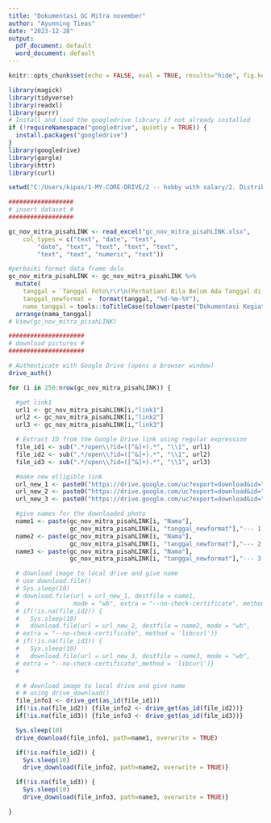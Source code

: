 ---
title: "Dokumentasi GC Mitra november"
author: "Ayunning Tieas"
date: "2023-12-28"
output:
  pdf_document: default
  word_document: default
---

```{r setup, include=FALSE}
knitr::opts_chunk$set(echo = FALSE, eval = TRUE, results="hide", fig.keep = "none")
```

```{r library, echo=FALSE, message=FALSE, warning=FALSE} 
library(magick)
library(tidyverse)
library(readxl)
library(purrr)
# Install and load the googledrive library if not already installed
if (!requireNamespace("googledrive", quietly = TRUE)) {
  install.packages("googledrive")
}
library(googledrive)
library(gargle)
library(httr)
library(curl)
```


```{r dataset, echo=FALSE, message=FALSE, warning=FALSE}

setwd("C:/Users/kipas/1-MY-CORE-DRIVE/2 -- hobby with salary/2. Distribusi 2023/PLKUMKM 2023/laporan mitra NOVEMBER/DOKUMENTASI NOVEMBER")

##################
# insert dataset #
##################

gc_nov_mitra_pisahLINK <- read_excel("gc_nov_mitra_pisahLINK.xlsx",
    col_types = c("text", "date", "text",
        "date", "text", "text", "text", "text",
        "text", "text", "numeric", "text"))

#perbaiki format data frame dulu
gc_nov_mitra_pisahLINK <- gc_nov_mitra_pisahLINK %>%
  mutate(
    tanggal = `Tanggal Foto\r\r\n(Perhatian! Bila Belum Ada Tanggal di Foto maka Wajib Diberi Tanggal Dulu)`,
    tanggal_newformat =  format(tanggal, "%d-%m-%Y"),
    nama_tanggal = tools::toTitleCase(tolower(paste("Dokumentasi Kegiatan an",`Nama`,"Tanggal",tanggal_newformat , sep = " ")))) %>%
  arrange(nama_tanggal)
# View(gc_nov_mitra_pisahLINK)

```


```{r download-picture, echo=FALSE, message=FALSE, warning=FALSE}

 
#####################
# download pictures #
#####################

# Authenticate with Google Drive (opens a browser window)
drive_auth()

for (i in 250:nrow(gc_nov_mitra_pisahLINK)) {

  #get link1
  url1 <- gc_nov_mitra_pisahLINK[i,"link1"]
  url2 <- gc_nov_mitra_pisahLINK[i,"link2"]
  url3 <- gc_nov_mitra_pisahLINK[i,"link3"]

  # Extract ID from the Google Drive link using regular expression
  file_id1 <- sub(".*/open\\?id=([^&]+).*", "\\1", url1)
  file_id2 <- sub(".*/open\\?id=([^&]+).*", "\\1", url2)
  file_id3 <- sub(".*/open\\?id=([^&]+).*", "\\1", url3)

  #make new elligible link
  url_new_1 <- paste0("https://drive.google.com/uc?export=download&id=",file_id1)
  url_new_2 <- paste0("https://drive.google.com/uc?export=download&id=",file_id2)
  url_new_3 <- paste0("https://drive.google.com/uc?export=download&id=",file_id3)

  #give names for the downloaded photo
  name1 <- paste(gc_nov_mitra_pisahLINK[i, "Nama"],
                 gc_nov_mitra_pisahLINK[i, "tanggal_newformat"],"--- 1.jpg")
  name2 <- paste(gc_nov_mitra_pisahLINK[i, "Nama"],
                 gc_nov_mitra_pisahLINK[i, "tanggal_newformat"],"--- 2.jpg")
  name3 <- paste(gc_nov_mitra_pisahLINK[i, "Nama"],
                 gc_nov_mitra_pisahLINK[i, "tanggal_newformat"],"--- 3.jpg")

  # download image to local drive and give name
  # use download.file()
  # Sys.sleep(10)
  # download.file(url = url_new_1, destfile = name1,
  #               mode = "wb", extra = "--no-check-certificate", method = 'libcurl')
  # if(!is.na(file_id2)) {
  #   Sys.sleep(10)
  #   download.file(url = url_new_2, destfile = name2, mode = "wb",
  # extra = "--no-check-certificate", method = 'libcurl')}
  # if(!is.na(file_id3)) {
  #   Sys.sleep(10)
  #   download.file(url = url_new_3, destfile = name3, mode = "wb",
  # extra = "--no-check-certificate",method = 'libcurl')}
  #

  # # download image to local drive and give name
  # # using drive_download()
  file_info1 <- drive_get(as_id(file_id1))
  if(!is.na(file_id2)) {file_info2 <- drive_get(as_id(file_id2))}
  if(!is.na(file_id3)) {file_info3 <- drive_get(as_id(file_id3))}

  Sys.sleep(10)
  drive_download(file_info1, path=name1, overwrite = TRUE)

  if(!is.na(file_id2)) {
    Sys.sleep(10)
    drive_download(file_info2, path=name2, overwrite = TRUE)}

  if(!is.na(file_id3)) {
    Sys.sleep(10)
    drive_download(file_info3, path=name3, overwrite = TRUE)}

}

```

